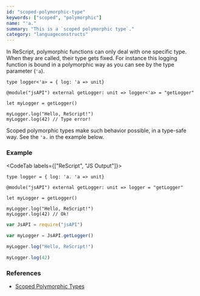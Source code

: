 ```yaml
---
id: "scoped-polymorphic-type"
keywords: ["scoped", "polymorphic"]
name: "'a."
summary: "This is a `scoped polymorphic type`."
category: "languageconstructs"
---
```


In ReScript, polymorphic functions can only deal with one specific type. When they are called, their type gets fixed.
For instance this logging function is bound in a polymorphic way as you can see by the type parameter (`'a`).

```res
type logger<'a> = { log: 'a => unit}

@module("jsAPI") external getLogger: unit => logger<'a> = "getLogger"

let myLogger = getLogger()

myLogger.log("Hello, ReScript!")
myLogger.log(42) // Type error!
```

Scoped polymorphic types make such behavior possible, in a type-safe way. See the `'a.` in the example below.

### Example

<CodeTab labels={["ReScript", "JS Output"]}>

```res
type logger = { log: 'a. 'a => unit}

@module("jsAPI") external getLogger: unit => logger = "getLogger"

let myLogger = getLogger()

myLogger.log("Hello, ReScript!")
myLogger.log(42) // Ok!
```

```js
var JsAPI = require("jsAPI")

var myLogger = JsAPI.getLogger()

myLogger.log("Hello, ReScript!")

myLogger.log(42)
```

</CodeTab>

### References

- [Scoped Polymorphic Types](/docs/manual/latest/scoped-polymorphic-types)
